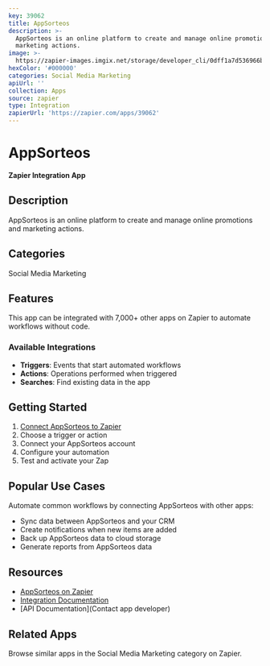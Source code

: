 ```yaml
---
key: 39062
title: AppSorteos
description: >-
  AppSorteos is an online platform to create and manage online promotions and
  marketing actions.
image: >-
  https://zapier-images.imgix.net/storage/developer_cli/0dff1a7d536966be823d5492854fe51a_2.png?auto=format%2Ccompress&ixlib=python-3.0.0&q=50
hexColor: '#000000'
categories: Social Media Marketing
apiUrl: ''
collection: Apps
source: zapier
type: Integration
zapierUrl: 'https://zapier.com/apps/39062'
---
```

# AppSorteos

**Zapier Integration App**

## Description

AppSorteos is an online platform to create and manage online promotions and marketing actions.

## Categories

Social Media Marketing

## Features

This app can be integrated with 7,000+ other apps on Zapier to automate workflows without code.

### Available Integrations

- **Triggers**: Events that start automated workflows
- **Actions**: Operations performed when triggered
- **Searches**: Find existing data in the app

## Getting Started

1. [Connect AppSorteos to Zapier](https://zapier.com/apps/39062)
2. Choose a trigger or action
3. Connect your AppSorteos account
4. Configure your automation
5. Test and activate your Zap

## Popular Use Cases

Automate common workflows by connecting AppSorteos with other apps:

- Sync data between AppSorteos and your CRM
- Create notifications when new items are added
- Back up AppSorteos data to cloud storage
- Generate reports from AppSorteos data

## Resources

- [AppSorteos on Zapier](https://zapier.com/apps/39062)
- [Integration Documentation](https://zapier.com/apps/39062/integrations)
- [API Documentation](Contact app developer)

## Related Apps

Browse similar apps in the Social Media Marketing category on Zapier.
